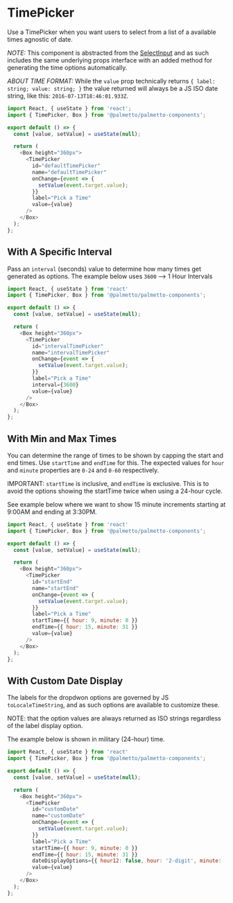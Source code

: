 
<Meta title="Components/TimePicker/Codesandbox" />

# TimePicker

Use a TimePicker when you want users to select from a list of a available times agnostic of date.

_NOTE:_ This component is abstracted from the [SelectInput](?path=/docs/components-selectinput-overview--default-story)
and as such includes the same underlying props interface with an added method for generating the time options automatically.

_ABOUT TIME FORMAT:_ While the `value` prop technically returns `{ label: string; value: string; }` the value returned will always
be a JS ISO date string, like this: `2016-07-13T18:46:01.933Z`.


```js codesandbox=palmetto-components
import React, { useState } from 'react';
import { TimePicker, Box } from '@palmetto/palmetto-components';

export default () => {
  const [value, setValue] = useState(null);

  return (
    <Box height="360px">
      <TimePicker
        id="defaultTimePicker"
        name="defaultTimePicker"
        onChange={event => {
          setValue(event.target.value);
        }}
        label="Pick a Time"
        value={value}
      />
    </Box>
  );
};
```

## With A Specific Interval

Pass an `interval` (seconds) value to determine how many times get generated as options.
The example below uses `3600` --> 1 Hour Intervals

```js codesandbox=palmetto-components
import React, { useState } from 'react'
import { TimePicker, Box } from '@palmetto/palmetto-components';

export default () => {
  const [value, setValue] = useState(null);

  return (
    <Box height="360px">
      <TimePicker
        id="intervalTimePicker"
        name="intervalTimePicker"
        onChange={event => {
          setValue(event.target.value);
        }}
        label="Pick a Time"
        interval={3600}
        value={value}
      />
    </Box>
  );
};
```

## With Min and Max Times

You can determine the range of times to be shown by capping the start and end times.
Use `startTime` and `endTime` for this. The expected values for `hour` and `minute` properties
are `0-24` and `0-60` respectively.

IMPORTANT: `startTime` is inclusive, and `endTime` is exclusive. This is to avoid
the options showing the startTime twice when using a 24-hour cycle.

See example below where we want to show 15 minute increments starting at 9:00AM and ending at 3:30PM.

```js codesandbox=palmetto-components
import React, { useState } from 'react'
import { TimePicker, Box } from '@palmetto/palmetto-components';

export default () => {
  const [value, setValue] = useState(null);

  return (
    <Box height="360px">
      <TimePicker
        id="startEnd"
        name="startEnd"
        onChange={event => {
          setValue(event.target.value);
        }}
        label="Pick a Time"
        startTime={{ hour: 9, minute: 0 }}
        endTime={{ hour: 15, minute: 31 }}
        value={value}
      />
    </Box>
  );
};
```

## With Custom Date Display

The labels for the dropdwon options are governed by JS `toLocaleTimeString`, and as such
options are available to customize these.

NOTE: that the option values are always returned as ISO strings regardless of the label display option.

The example below is shown in military (24-hour) time.

```js codesandbox=palmetto-components
import React, { useState } from 'react'
import { TimePicker, Box } from '@palmetto/palmetto-components';

export default () => {
  const [value, setValue] = useState(null);

  return (
    <Box height="360px">
      <TimePicker
        id="customDate"
        name="customDate"
        onChange={event => {
          setValue(event.target.value);
        }}
        label="Pick a Time"
        startTime={{ hour: 9, minute: 0 }}
        endTime={{ hour: 15, minute: 31 }}
        dateDisplayOptions={{ hour12: false, hour: '2-digit', minute: '2-digit' }}
        value={value}
      />
    </Box>
  );
};
```

